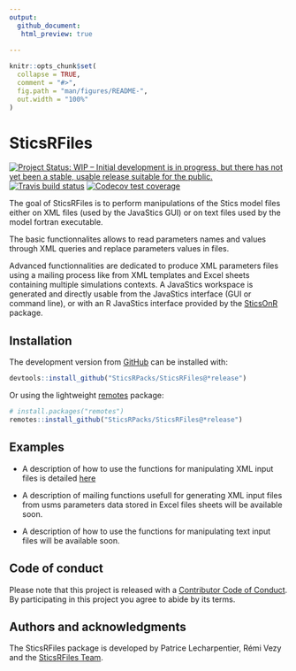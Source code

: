 ```yaml
---
output: 
  github_document:
   html_preview: true     
        
---
```


<!-- README.md is generated from README.Rmd. Please edit that file -->

```r
knitr::opts_chunk$set(
  collapse = TRUE,
  comment = "#>",
  fig.path = "man/figures/README-",
  out.width = "100%"
)
```

# SticsRFiles

<!-- badges: start -->
[![Project Status: WIP – Initial development is in progress, but there has not yet been a stable, usable release suitable for the public.](https://www.repostatus.org/badges/latest/wip.svg)](https://www.repostatus.org/#wip)
[![Travis build status](https://travis-ci.org/SticsRPacks/SticsRFiles.svg?branch=master)](https://travis-ci.org/SticsRPacks/SticsRFiles)
[![Codecov test coverage](https://codecov.io/gh/SticsRPacks/SticsRFiles/branch/master/graph/badge.svg)](https://codecov.io/gh/SticsRPacks/SticsRFiles?branch=master)
<!-- badges: end -->

The goal of SticsRFiles is to perform manipulations of the Stics model files either on XML files (used by the JavaStics GUI) or on text files used by the model fortran executable.

The basic functionnalites allows to read parameters names and values through XML queries and replace parameters values in files.

Advanced functionnalities are dedicated to produce XML parameters files using a mailing process like from XML templates and Excel sheets containing multiple simulations contexts. A JavaStics workspace is generated and directly usable from the JavaStics interface (GUI or command line), or with an R JavaStics interface provided by the [SticsOnR](https://SticsRPacks.github.io/SticsOnR) package.

## Installation

The development version from [GitHub](https://github.com/) can be installed with:

``` r
devtools::install_github("SticsRPacks/SticsRFiles@*release")
```
Or using the lightweight [remotes](https://github.com/r-lib/remotes#readme) package: 

``` r
# install.packages("remotes")
remotes::install_github("SticsRPacks/SticsRFiles@*release")
```

## Examples

* A description of how to use the functions for manipulating XML input files is detailed 
[here](https://sticsrpacks.github.io/SticsRFiles/articles/Manipulating_Stics_XML_files.html) 

* A description of mailing functions usefull for generating XML input files from usms parameters data stored in Excel files sheets will be available soon.

* A description of how to use the functions for manipulating text input files will be available soon.


## Code of conduct

Please note that this project is released with a [Contributor Code of Conduct](CODE_OF_CONDUCT.md). By participating in this project you agree to abide by its terms.

## Authors and acknowledgments

The SticsRFiles package is developed by Patrice Lecharpentier, Rémi Vezy and the [SticsRFiles Team](https://github.com/orgs/SticsRPacks/teams/sticsrfiles).
